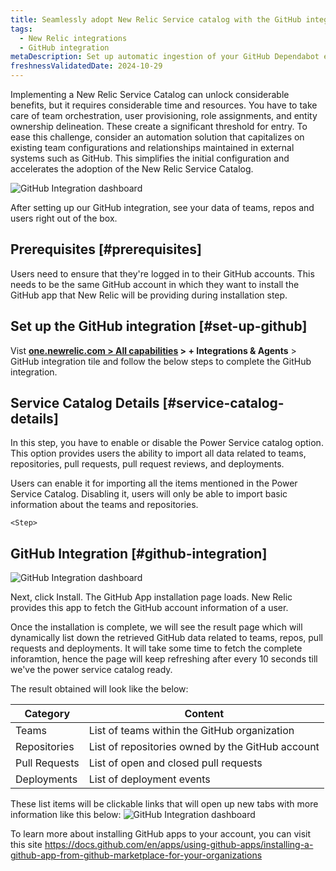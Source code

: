 ```yaml
---
title: Seamlessly adopt New Relic Service catalog with the GitHub integration
tags:
  - New Relic integrations
  - GitHub integration
metaDescription: Set up automatic ingestion of your GitHub Dependabot events by using webhook for ongoing ingestion.
freshnessValidatedDate: 2024-10-29
---
```



Implementing a New Relic Service Catalog can unlock considerable benefits, but it requires considerable time and resources. You have to take care of team orchestration, user provisioning, role assignments, and entity ownership delineation. These create a significant threshold for entry. To ease this challenge, consider an automation solution that capitalizes on existing team configurations and relationships maintained in external systems such as GitHub. This simplifies the initial configuration and accelerates the adoption of the New Relic Service Catalog.

<img
  title="GitHub Integration dashboard"
  alt="GitHub Integration dashboard"
  src="/images/github-integration-screenshot.webp"
/>

<figcaption>
After setting up our GitHub integration, see your data of teams, repos and users right out of the box.
</figcaption>

## Prerequisites [#prerequisites]

Users need to ensure that they're logged in to their GitHub accounts. This needs to be the same GitHub account in which they want to install the GitHub app that New Relic will be providing during installation step.


## Set up the GitHub integration [#set-up-github]

Vist <DNT>**[one.newrelic.com > All capabilities](https://one.newrelic.com/all-capabilities) > + Integrations & Agents** > GitHub integration</DNT> tile and follow the below steps to complete the GitHub integration.

<Steps>
<Step>

## Service Catalog Details [#service-catalog-details]

In this step, you have to enable or disable the Power Service catalog option. This option provides users the ability to import all data related to teams, repositories, pull requests, pull request reviews, and deployments.

Users can enable it for importing all the items mentioned in the Power Service Catalog. Disabling it, users will only be able to import basic information about the teams and repositories.
    </Step>

    <Step>

## GitHub Integration [#github-integration]

<img
    title="GitHub Integration dashboard"
    alt="GitHub Integration dashboard"
    src="/images/github-integration-progress.webp"
  />

Next, click Install. The GitHub App installation page loads. New Relic provides this app to fetch the GitHub account information of a user.

Once the installation is complete, we will see the result page which will dynamically list down the retrieved GitHub data related to teams, repos, pull requests and deployments. It will take some time to fetch the complete inforamtion, hence the page will keep refreshing after every 10 seconds till we've the power service catalog ready. 

The result obtained will look like the below: 

| Category | Content |
| --- | --- |
| Teams | List of teams within the GitHub organization |
| Repositories | List of repositories owned by the GitHub account |
| Pull Requests | List of open and closed pull requests |
| Deployments | List of deployment events  |

These list items will be clickable links that will open up new tabs with more information like this below: 
<img
  title="GitHub Integration dashboard"
  alt="GitHub Integration dashboard"
  src="/images/github-integration-success.webp"
/>
    </Step>
</Steps>

To learn more about installing GitHub apps to your account, you can visit this site https://docs.github.com/en/apps/using-github-apps/installing-a-github-app-from-github-marketplace-for-your-organizations